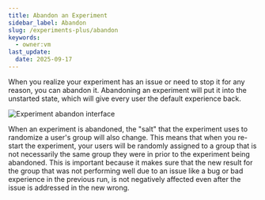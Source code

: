 ```yaml
---
title: Abandon an Experiment
sidebar_label: Abandon
slug: /experiments-plus/abandon
keywords:
  - owner:vm
last_update:
  date: 2025-09-17
---
```


When you realize your experiment has an issue or need to stop it for any reason, you can abandon it. Abandoning an experiment will put it into the unstarted state, which will give every user the default experience back.

![Experiment abandon interface](https://user-images.githubusercontent.com/77478330/206825097-f8032cf2-64d6-4cad-b6ec-49f37d6e28cf.png)


When an experiment is abandoned, the "salt" that the experiment uses to randomize a user's group will also change. This means that when you re-start the experiment, your users will be randomly assigned to a group that is not necessarily the same group they were in prior to the experiment being abandoned. This is important because it makes sure that the new result for the group that was not performing well due to an issue like a bug or bad experience in the previous run, is not negatively affected even after the issue is addressed in the new wrong.
